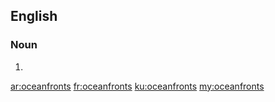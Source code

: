 ==English==

===Noun===
{{head|en|plural}}

# {{plural of|oceanfront|lang=en}}

[[ar:oceanfronts]]
[[fr:oceanfronts]]
[[ku:oceanfronts]]
[[my:oceanfronts]]